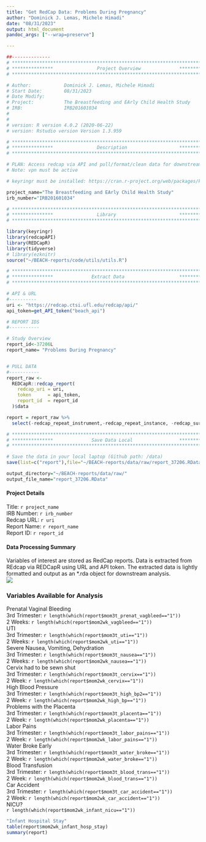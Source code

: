 ```yaml
---
title: "Get RedCap Data: Problems During Pregnancy"
author: "Dominick J. Lemas, Michele Himadi"
date: "08/31/2023"
output: html_document
pandoc_args: ["--wrap=preserve"]

---
```


```r
##-------------- 
# **************************************************************************** #
# ***************                Project Overview              *************** #
# **************************************************************************** #

# Author:            Dominick J. Lemas, Michele Himadi
# Start Date:        08/31/2023 
# Date Modify:       
# Project:           The Breastfeeding and EArly Child Health Study
# IRB:               IRB201601034
#                   
#
# version: R version 4.0.2 (2020-06-22)
# version: Rstudio version Version 1.3.959 

# **************************************************************************** #
# ***************                Description                   *************** #
# **************************************************************************** #

# PLAN: Access redcap via API and pull/format/clean data for downstream analysis.
# Note: vpn must be active

# keyringr must be installed: https://cran.r-project.org/web/packages/keyringr/vignettes/Avoiding_plain_text_passwords_in_R_with_keyringr.html

project_name="The Breastfeeding and EArly Child Health Study"
irb_number="IRB201601034"

```

```r

# **************************************************************************** #
# ***************                Library                       *************** #
# **************************************************************************** #

library(keyringr)
library(redcapAPI)
library(REDCapR)
library(tidyverse)
# library(ezknitr)
source("~/BEACH-reports/code/utils/utils.R")

```

```r

# **************************************************************************** #
# ***************              Extract Data                    *************** #
# **************************************************************************** #

# API & URL
#----------
uri <- "https://redcap.ctsi.ufl.edu/redcap/api/"
api_token=get_API_token("beach_api")

# REPORT IDS
#-----------

# Study Overview
report_id<-37206L
report_name= "Problems During Pregnancy"


# PULL DATA
#-----------
report_raw <-
  REDCapR::redcap_report(
    redcap_uri = uri,
    token      = api_token,
    report_id  = report_id
  )$data 

report = report_raw %>%
  select(-redcap_repeat_instrument,-redcap_repeat_instance, -redcap_survey_identifier, -health_update_3rd_trimester_v5082518_timestamp)   # drop out variables not needed)

```

```r

# **************************************************************************** #
# ***************              Save Data Local                 *************** #
# **************************************************************************** #

# Save the data in your local laptop (Github path: /data)
save(list=c("report"),file="~/BEACH-reports/data/raw/report_37206.RData")

output_directory="~/BEACH-reports/data/raw/"
output_file_name="report_37206.RData"

```

#### __Project Details__
Title: `r project_name`  
IRB Number: `r irb_number`  
Redcap URL: `r uri`  
Report Name: `r report_name`  
Report ID: `r report_id`

#### __Data Processing Summary__
Variables of interest are stored as RedCap reports. Data is extracted from REdcap via REDCapR using URL and API token. The extracted data is lightly formatted and output as an *.rda object for downstream analysis.  
![](redcap_workflow.png)


### __Variables Available for Analysis__

Prenatal Vaginal Bleeding  
3rd Trimester: `r length(which(report$mom3t_prenat_vagbleed=="1"))`  
2 Weeks: `r length(which(report$mom2wk_vagbleed=="1"))`  
UTI  
3rd Trimester: `r length(which(report$mom3t_uti=="1"))`  
2 Weeks: `r length(which(report$mom2wk_uti=="1"))`  
Severe Nausea, Vomiting, Dehydration  
3rd Trimester: `r length(which(report$mom3t_nausea=="1"))`  
2 Weeks: `r length(which(report$mom2wk_nausea=="1"))`  
Cervix had to be sewn shut  
3rd Trimester: `r length(which(report$mom3t_cervix=="1"))`  
2 Week: `r length(which(report$mom2wk_cervix=="1"))`  
High Blood Pressure  
3rd Trimester: `r length(which(report$mom3t_high_bp2=="1"))`  
2 Week: `r length(which(report$mom2wk_high_bp=="1"))`  
Problems with the Placenta  
3rd Trimester: `r length(which(report$mom3t_placenta=="1"))`  
2 Week: `r length(which(report$mom2wk_placenta=="1"))`  
Labor Pains  
3rd Trimester: `r length(which(report$mom3t_labor_pains=="1"))`  
2 Week: `r length(which(report$mom2wk_labor_pains=="1"))`  
Water Broke Early  
3rd Trimester: `r length(which(report$mom3t_water_broke=="1"))`  
2 Week: `r length(which(report$mom2wk_water_broke=="1"))`  
Blood Transfusion  
3rd Trimester: `r length(which(report$mom3t_blood_trans=="1"))`  
2 Week: `r length(which(report$mom2wk_blood_trans=="1"))`  
Car Accident  
3rd Trimester: `r length(which(report$mom3t_car_accident=="1"))`  
2 Week: `r length(which(report$mom2wk_car_accident=="1"))`  
NICU?  
`r length(which(report$mom2wk_infant_nicu=="1"))` 

```r
"Infant Hospital Stay"  
table(report$mom2wk_infant_hosp_stay)
summary(report)

```


